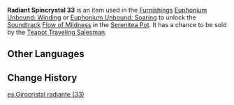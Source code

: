 {{Item Infobox
|id           = 141033
|image        = Item Radiant Spincrystal.png
|type         = Adventure Items
|group        = Radiant Spincrystals
|rarity       = 4
|invCategory  = Precious Items
|description  = This wondrous crystal contains a certain rhythm, like something beautiful woven from delicate silk. These items can be found throughout the mainland or from merchants who collect curios. The tune held within this crystal can be revivified in your [[Serenitea Pot]] using either "[[Euphonium Unbound: Winding]]" or "[[Euphonium Unbound: Soaring]]." The tune contained within this [[Radiant Spincrystal]] is "[[Flow of Mildness]]."
|source1      = [[Chubby]]
|track        = Flow of Mildness
}}
'''Radiant Spincrystal 33''' is an item used in the [[Furnishings]] [[Euphonium Unbound: Winding]] or [[Euphonium Unbound: Soaring]] to unlock the [[Soundtrack]] [[Flow of Mildness]] in the [[Serenitea Pot]]. It has a chance to be sold by the [[Teapot Traveling Salesman]].

==Other Languages==
{{Other Languages
|default_hidden = 1
|en      = Radiant Spincrystal 33
|zhs     = 旋曜玉帛・其三十三
|zhs_rm  = Xuán Yào Yùbó - Qí Sānshísān
|zht     = 旋曜玉帛・其三十三
|zht_rm  = Xuán Yào Yùbó - Qí Sānshísān
|ja      = 旋曜玉帛・33
|ja_rm   = Sen'you Gyokuhaku - Sanjuusan{{Assumed}}
|ko      = 빛나는 결정・33
|ko_rm   = Bitnaneun Gyeoljeong 33
|es      = Girocristal radiante (33)
|fr      = Gyrocristal radiant 33
|ru      = Лучистый кристалл {{tt|33|}}
|th      = Radiant Spincrystal 33
|vi      = Ngọc Thạch Âm Vang 33
|de      = Strahlender Drehkristall XXXIII
|id      = Radiant Spincrystal 33
|pt      = Cristal Rodopiante Radiante 33
}}

==Change History==
{{Change History|2.4}}
[[es:Girocristal radiante (33)]]